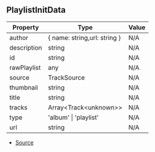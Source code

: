 ## PlaylistInitData

| Property | Type | Value |
| ----------- | ----------- | ----------- |
| author | \{ name: string,url: string } | N/A |
| description | string | N/A |
| id | string | N/A |
| rawPlaylist | any | N/A |
| source | TrackSource | N/A |
| thumbnail | string | N/A |
| title | string | N/A |
| tracks | Array\<Track\<unknown>> | N/A |
| type | 'album' \| 'playlist' | N/A |
| url | string | N/A |


- [Source](https://github.com/Androz2091/discord-player/blob/72b264e/packages/discord-player/src/types/types.ts#L262)
